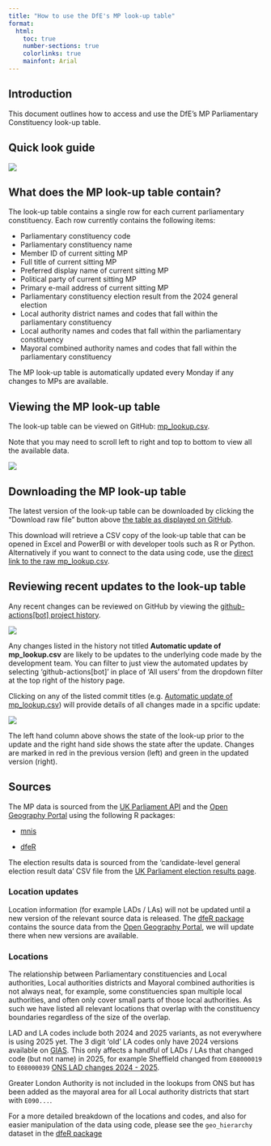 ```yaml
--- 
title: "How to use the DfE's MP look-up table"
format:
  html:
    toc: true
    number-sections: true
    colorlinks: true
    mainfont: Arial
---
```


## Introduction

This document outlines how to access and use the DfE's MP Parliamentary Constituency look-up table.

## Quick look guide

![](images/mp-look-up-on-github-overview.jpg)

## What does the MP look-up table contain?

The look-up table contains a single row for each current parliamentary constituency. Each row currently contains the following items:

- Parliamentary constituency code
- Parliamentary constituency name
- Member ID of current sitting MP
- Full title of current sitting MP
- Preferred display name of current sitting MP
- Political party of current sitting MP
- Primary e-mail address of current sitting MP
- Parliamentary constituency election result from the 2024 general election
- Local authority district names and codes that fall within the parliamentary constituency
- Local authority names and codes that fall within the parliamentary constituency
- Mayoral combined authority names and codes that fall within the parliamentary constituency

::: {.callout-note}
The MP look-up table is automatically updated every Monday if any changes to MPs are available.
:::

## Viewing the MP look-up table

The look-up table can be viewed on GitHub: 
[mp_lookup.csv](https://github.com/dfe-analytical-services/mp-lookup/blob/main/mp_lookup.csv).

Note that you may need to scroll left to right and top to bottom to view all the available data.

![](images/mp-look-up-csv_on-github.png)

## Downloading the MP look-up table

The latest version of the look-up table can be downloaded by clicking the "Download raw file" button above [the table as displayed on GitHub](https://github.com/dfe-analytical-services/mp-lookup/blob/main/mp_lookup.csv).

This download will retrieve a CSV copy of the look-up table that can be opened in Excel and PowerBI or with developer tools such as R or Python. Alternatively if you want to connect to the data using code, use the [direct link to the raw mp_lookup.csv](https://raw.githubusercontent.com/dfe-analytical-services/mp-lookup/refs/heads/main/mp_lookup.csv).

## Reviewing recent updates to the look-up table

Any recent changes can be reviewed on GitHub by viewing the [github-actions\[bot\] project history](https://github.com/dfe-analytical-services/mp-lookup/commits/main/?author=github-actions%5Bbot%5D).

![](images/mp-look-up-history_on-github.png)

:::{.callout-warning}
Any changes listed in the history not titled **Automatic update of mp_lookup.csv** 
are likely to be updates to the underlying code made by the development team. 
You can filter to just view the automated updates by selecting 'github-actions[bot]' in place of 'All users' from the dropdown filter at the top right of the history 
page.
:::

Clicking on any of the listed commit titles (e.g. [Automatic update of mp_lookup.csv](https://github.com/dfe-analytical-services/mp-lookup/commit/946f0627f902a6da9659e69e9a34f423b811f08e)) will provide details of all changes made in a spcific update:

![](images/mp-look-up-changes_on-github.png)

The left hand column above shows the state of the look-up prior to the update and the right hand side shows the state after the update. Changes are marked in red in the previous version (left) and green in the updated version (right).

## Sources

The MP data is sourced from the [UK Parliament API](http://data.parliament.uk/membersdataplatform/default.aspx) and the [Open Geography Portal](https://geoportal.statistics.gov.uk/) using the following R packages:

-   [mnis](https://docs.evanodell.com/mnis/)

-   [dfeR](https://github.com/dfe-analytical-services/dfeR)

The election results data is sourced from the 'candidate-level general election result data' CSV file from the [UK Parliament election results page](https://electionresults.parliament.uk/general-elections/6/political-parties).

### Location updates

Location information (for example LADs / LAs) will not be updated until a new version of the relevant source data is released. The [dfeR package](https://github.com/dfe-analytical-services/dfeR) contains the source data from the [Open Geography Portal](https://geoportal.statistics.gov.uk/), we will update there when new versions are available.

### Locations

The relationship between Parliamentary constituencies and Local authorities, Local authorities districts and Mayoral combined authorities is not always neat, for example, some constituencies span multiple local authorities, and often only cover small parts of those local authorities. As such we have listed all relevant locations that overlap with the constituency boundaries regardless of the size of the overlap.

LAD and LA codes include both 2024 and 2025 variants, as not everywhere is using 2025 yet. The 3 digit 'old' LA codes only have 2024 versions available on [GIAS](https://get-information-schools.service.gov.uk/Guidance/LaNameCodes). This only affects a handful of LADs / LAs that changed code (but not name) in 2025, for example Sheffield changed from `E08000019` to `E08000039` [ONS LAD changes 2024 - 2025](https://geoportal.statistics.gov.uk/datasets/40d74f80a6cb49f68fdd9fa53efbb1dd_0/explore?filters=eyJMQUQyNE5NIjpbIlNoZWZmaWVsZCJdfQ%3D%3D).

Greater London Authority is not included in the lookups from ONS but has been added as the mayoral area for all Local authority districts that start with `E090...`.

For a more detailed breakdown of the locations and codes, and also for easier manipulation of the data using code, please see the `geo_hierarchy` dataset in the [dfeR package](https://dfe-analytical-services.github.io/dfeR/reference/geo_hierarchy.html)
